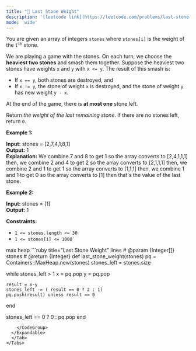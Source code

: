 ```yaml
---
title: "🧩 Last Stone Weight"
description: '[leetcode link](https://leetcode.com/problems/last-stone-weight/description/)'
mode: 'wide'
---
```

<Tabs>
  <Tab title="Question" icon="circle-question" iconType="regular">
    <Card>
      <p>You are given an array of integers <code>stones</code> where <code>stones[i]</code> is the weight of the <code>i<sup>th</sup></code> stone.</p>  <p>We are playing a game with the stones. On each turn, we choose the <strong>heaviest two stones</strong> and smash them together. Suppose the heaviest two stones have weights <code>x</code> and <code>y</code> with <code>x &lt;= y</code>. The result of this smash is:</p>  <ul>  <li>If <code>x == y</code>, both stones are destroyed, and</li>  <li>If <code>x != y</code>, the stone of weight <code>x</code> is destroyed, and the stone of weight <code>y</code> has new weight <code>y - x</code>.</li> </ul>  <p>At the end of the game, there is <strong>at most one</strong> stone left.</p>  <p>Return <em>the weight of the last remaining stone</em>. If there are no stones left, return <code>0</code>.</p>   <p><strong class="example">Example 1:</strong></p>   <strong>Input:</strong> stones = [2,7,4,1,8,1] <br/> <strong>Output:</strong> 1 <br/> <strong>Explanation:</strong>  We combine 7 and 8 to get 1 so the array converts to [2,4,1,1,1] then, we combine 2 and 4 to get 2 so the array converts to [2,1,1,1] then, we combine 2 and 1 to get 1 so the array converts to [1,1,1] then, we combine 1 and 1 to get 0 so the array converts to [1] then that&#39;s the value of the last stone.   <p><strong class="example">Example 2:</strong></p>   <strong>Input:</strong> stones = [1] <br/> <strong>Output:</strong> 1    <p><strong>Constraints:</strong></p>  <ul>  <li><code>1 &lt;= stones.length &lt;= 30</code></li>  <li><code>1 &lt;= stones[i] &lt;= 1000</code></li> </ul> 
    </Card>
  </Tab>
  <Tab title="Solution" icon="lightbulb" iconType="regular" >
    <Card>
      max heap
</Card>
  <Expandable title="code">
    <CodeGroup dropdown>
```ruby title="Last Stone Weight" lines
# @param {Integer[]} stones
# @return {Integer}
def last_stone_weight(stones)
  pq = Containers::MaxHeap.new(stones)
  stones_left = stones.size
  
  while stones_left > 1
    x = pq.pop
    y = pq.pop

    result = x-y
    stones_left -= ( result == 0 ? 2 : 1)
    pq.push(result) unless result == 0
  end
  
  stones_left == 0 ? 0 : pq.pop
end
```
    </CodeGroup>
  </Expandable>
  </Tab>
</Tabs>